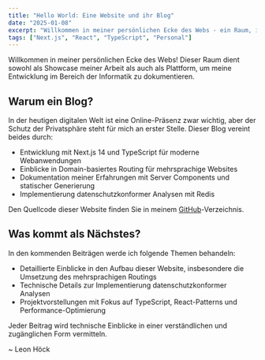 ```yaml
---
title: "Hello World: Eine Website und ihr Blog"
date: "2025-01-08"
excerpt: "Willkommen in meiner persönlichen Ecke des Webs - ein Raum, in dem ich meine Entwicklung als angehender Informatiker dokumentiere."
tags: ["Next.js", "React", "TypeScript", "Personal"]
---
```


Willkommen in meiner persönlichen Ecke des Webs! Dieser Raum dient sowohl als Showcase meiner Arbeit als auch als Plattform, um meine Entwicklung im Bereich der Informatik zu dokumentieren.

## Warum ein Blog?

In der heutigen digitalen Welt ist eine Online-Präsenz zwar wichtig, aber der Schutz der Privatsphäre steht für mich an erster Stelle. Dieser Blog vereint beides durch:

* Entwicklung mit Next.js 14 und TypeScript für moderne Webanwendungen
* Einblicke in Domain-basiertes Routing für mehrsprachige Websites
* Dokumentation meiner Erfahrungen mit Server Components und statischer Generierung
* Implementierung datenschutzkonformer Analysen mit Redis

Den Quellcode dieser Website finden Sie in meinem <a href="https://github.com/Leon-Hoeck/Website" className="text-blue-400 hover:text-blue-300 transition-colors">GitHub</a>-Verzeichnis.

## Was kommt als Nächstes?

In den kommenden Beiträgen werde ich folgende Themen behandeln:

* Detaillierte Einblicke in den Aufbau dieser Website, insbesondere die Umsetzung des mehrsprachigen Routings
* Technische Details zur Implementierung datenschutzkonformer Analysen
* Projektvorstellungen mit Fokus auf TypeScript, React-Patterns und Performance-Optimierung

Jeder Beitrag wird technische Einblicke in einer verständlichen und zugänglichen Form vermitteln.

<div className="mt-16 italic">~ Leon Höck</div> 